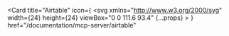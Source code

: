 <Card
  title="Airtable"
  icon={
    <svg
      xmlns="http://www.w3.org/2000/svg"
      width={24}
      height={24}
      viewBox="0 0 111.6 93.4"
      {...props}
    >
      <path
        fill="#FCB400"
        d="M49.8,1.2L8.3,18.4c-2.3,1-2.3,4.2,0,5.2L50,40.2c3.7,1.4,7.7,1.4,11.4,0l41.8-16.6c2.3-1,2.4-4.2,0-5.2L61.7,1.2C57.9-0.4,53.6-0.4,49.8,1.2"
      />
      <path
        fill="#18BFFF"
        d="M59.5,49.2v41.4c0,2,2,3.4,3.8,2.6l46.6-18c1.1-0.4,1.7-1.4,1.7-2.6V31.2c0-2-2-3.4-3.8-2.6l-46.6,18C60.1,47,59.5,48,59.5,49.2"
      />
      <path
        fill="#F82B60"
        d="M0,31.3v38.9c0,2.1,2.4,3.4,4.2,2.5l29.1-14l1.4-0.7L0.9,29.4C0.4,29.9,0,30.5,0,31.3z"
      />
      <path
        fill="#BA1E45"
        d="M48.4,46.3L4.1,28.7c-0.9-0.3-1.8-0.2-2.5,0.2c-0.2,0.1-0.5,0.3-0.8,0.5L34.7,58l13.8-6.6C50.8,50.3,50.6,47.1,48.4,46.3z"
      />
    </svg>
  }
  href="/documentation/mcp-server/airtable"
></Card> 